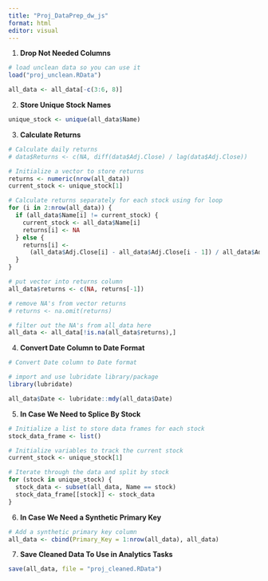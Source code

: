 ---
title: "Proj_DataPrep_dw_js"
format: html
editor: visual
---

1.  **Drop Not Needed Columns**

```{r}
# load unclean data so you can use it
load("proj_unclean.RData")

all_data <- all_data[-c(3:6, 8)]
```

2.  **Store Unique Stock Names**

```{r}
unique_stock <- unique(all_data$Name)
```

3.  **Calculate Returns**

```{r}
# Calculate daily returns
# data$Returns <- c(NA, diff(data$Adj.Close) / lag(data$Adj.Close))

# Initialize a vector to store returns
returns <- numeric(nrow(all_data))
current_stock <- unique_stock[1]

# Calculate returns separately for each stock using for loop
for (i in 2:nrow(all_data)) {
  if (all_data$Name[i] != current_stock) {
    current_stock <- all_data$Name[i]
    returns[i] <- NA
  } else {
    returns[i] <-
      (all_data$Adj.Close[i] - all_data$Adj.Close[i - 1]) / all_data$Adj.Close[i - 1]
  }
}

# put vector into returns column
all_data$returns <- c(NA, returns[-1])

# remove NA's from vector returns
# returns <- na.omit(returns)

# filter out the NA's from all_data here
all_data <- all_data[!is.na(all_data$returns),]
```

4.  **Convert Date Column to Date Format**

```{r}
# Convert Date column to Date format

# import and use lubridate library/package
library(lubridate)

all_data$Date <- lubridate::mdy(all_data$Date)

```

5.  **In Case We Need to Splice By Stock**

```{r}
# Initialize a list to store data frames for each stock
stock_data_frame <- list()

# Initialize variables to track the current stock
current_stock <- unique_stock[1]

# Iterate through the data and split by stock
for (stock in unique_stock) {
  stock_data <- subset(all_data, Name == stock)
  stock_data_frame[[stock]] <- stock_data
}

```

6.  **In Case We Need a Synthetic Primary Key**

```{r}
# Add a synthetic primary key column
all_data <- cbind(Primary_Key = 1:nrow(all_data), all_data)
```

7.  **Save Cleaned Data To Use in Analytics Tasks**

```{r}
save(all_data, file = "proj_cleaned.RData")
```
